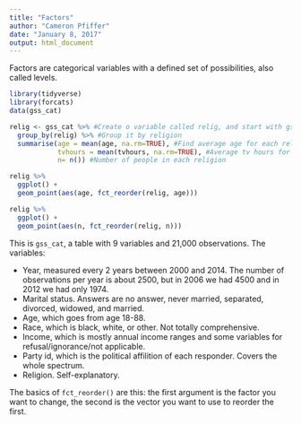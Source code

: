 ```yaml
---
title: "Factors"
author: "Cameron Pfiffer"
date: "January 8, 2017"
output: html_document
---
```


Factors are categorical variables with a defined set of possibilities, also called levels.

```R
library(tidyverse)
library(forcats)
data(gss_cat)
```

```R
relig <- gss_cat %>% #Create o variable called relig, and start with gss_cat
  group_by(relig) %>% #Group it by religion
  summarise(age = mean(age, na.rm=TRUE), #Find average age for each religion
            tvhours = mean(tvhours, na.rm=TRUE), #Average tv hours for each religion
            n= n()) #Number of people in each religion

relig %>%
  ggplot() +
  geom_point(aes(age, fct_reorder(relig, age)))

relig %>%
  ggplot() +
  geom_point(aes(n, fct_reorder(relig, n)))


```



This is `gss_cat`, a table with 9 variables and 21,000 observations. The variables:

* Year, measured every 2 years between 2000 and 2014. The number of observations per year is about 2500, but in 2006 we had 4500 and in 2012 we had only 1974.
* Marital status. Answers are no answer, never married, separated, divorced, widowed, and married.
* Age, which goes from age 18-88.
* Race, which is black, white, or other. Not totally comprehensive.
* Income, which is mostly annual income ranges and some variables for refusal/ignorance/not applicable.
* Party id, which is the political affilition of each responder. Covers the whole spectrum.
* Religion. Self-explanatory.

The basics of `fct_reorder()` are this: the first argument is the factor you want to change, the second is the vector you want to use to reorder the first.